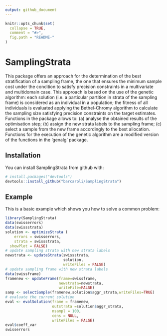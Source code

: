 ```yaml
---
output: github_document
---
```


<!-- README.md is generated from README.Rmd. Please edit README.Rmd file -->

```r
knitr::opts_chunk$set(
  collapse = TRUE,
  comment = "#>",
  fig.path = "README-"
)
```

# SamplingStrata

This package offers an approach for the determination of the best 
stratification of a sampling frame, the one that ensures the 
minimum sample cost under the condition to satisfy precision 
constraints in a multivariate and multidomain case. This 
approach is based on the use of the genetic algorithm: each 
solution (i.e. a particular partition in strata of the sampling 
frame) is considered as an individual in a population; the 
fitness of all individuals is evaluated applying the 
Bethel-Chromy algorithm to calculate the sampling size 
satisfying precision constraints on the target estimates. 
Functions in the package allows to: 
(a) analyse the obtained results of the optimisation step; 
(b) assign the new strata labels to the sampling frame; 
(c) select a sample from the new frame accordingly to the best allocation. 
Functions for the execution of the genetic algorithm are a modified 
version of the functions in the 'genalg' package.  

## Installation

You can install SamplingStrata from github with:

```r
# install.packages("devtools")
devtools::install_github("barcaroli/SamplingStrata")
```

## Example

This is a basic example which shows you how to solve a common problem:

```r
library(SamplingStrata)
data(swisserrors)
data(swissstrata)
solution <- optimizeStrata (
	errors = swisserrors,
	strata = swissstrata,
  showPlot = FALSE)
# update sampling strata with new strata labels
newstrata <- updateStrata(swissstrata, 
                          solution, 
                          writeFiles = FALSE)
# update sampling frame with new strata labels
data(swissframe)
framenew <- updateFrame(frame=swissframe,
                        newstrata=newstrata,
                        writeFile=FALSE)
samp <- selectSample(framenew,solution$aggr_strata,writeFiles=TRUE)
# evaluate the current solution
eval <- evalSolution(frame = framenew, 
                     outstrata =solution$aggr_strata, 
                     nsampl = 100, 
                     cens = NULL, 
                     writeFiles = FALSE)
eval$coeff_var
swisserrors

```


